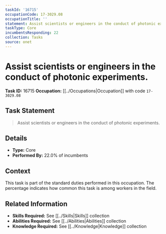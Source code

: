 ```yaml
---
taskId: '16715'
occupationCode: 17-3029.08
occupationTitle: ''
statement: Assist scientists or engineers in the conduct of photonic experiments.
taskType: Core
incumbentsResponding: 22
collection: Tasks
source: onet
---
```

# Assist scientists or engineers in the conduct of photonic experiments.

**Task ID:** 16715
**Occupation:** [[../Occupations|Occupation]] with code `17-3029.08`

## Task Statement

> Assist scientists or engineers in the conduct of photonic experiments.

## Details

- **Type:** Core
- **Performed By:** 22.0% of incumbents

## Context

This task is part of the standard duties performed in this occupation. The percentage indicates how common this task is among workers in the field.

## Related Information

- **Skills Required:** See [[../Skills|Skills]] collection
- **Abilities Required:** See [[../Abilities|Abilities]] collection
- **Knowledge Required:** See [[../Knowledge|Knowledge]] collection
